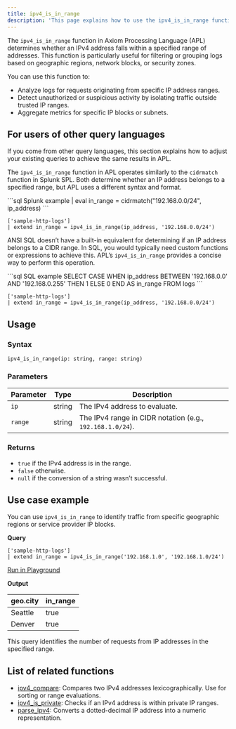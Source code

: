 ```yaml
---
title: ipv4_is_in_range
description: 'This page explains how to use the ipv4_is_in_range function in APL.'
---
```


The `ipv4_is_in_range` function in Axiom Processing Language (APL) determines whether an IPv4 address falls within a specified range of addresses. This function is particularly useful for filtering or grouping logs based on geographic regions, network blocks, or security zones.

You can use this function to:

- Analyze logs for requests originating from specific IP address ranges.
- Detect unauthorized or suspicious activity by isolating traffic outside trusted IP ranges.
- Aggregate metrics for specific IP blocks or subnets.

## For users of other query languages

If you come from other query languages, this section explains how to adjust your existing queries to achieve the same results in APL.

<AccordionGroup>
<Accordion title="Splunk SPL users">

The `ipv4_is_in_range` function in APL operates similarly to the `cidrmatch` function in Splunk SPL. Both determine whether an IP address belongs to a specified range, but APL uses a different syntax and format.

<CodeGroup>
```sql Splunk example
| eval in_range = cidrmatch("192.168.0.0/24", ip_address)
```

```kusto APL equivalent
['sample-http-logs']
| extend in_range = ipv4_is_in_range(ip_address, '192.168.0.0/24')
```
</CodeGroup>

</Accordion>
<Accordion title="ANSI SQL users">

ANSI SQL doesn’t have a built-in equivalent for determining if an IP address belongs to a CIDR range. In SQL, you would typically need custom functions or expressions to achieve this. APL’s `ipv4_is_in_range` provides a concise way to perform this operation.

<CodeGroup>
```sql SQL example
SELECT CASE
    WHEN ip_address BETWEEN '192.168.0.0' AND '192.168.0.255' THEN 1
    ELSE 0
END AS in_range
FROM logs
```

```kusto APL equivalent
['sample-http-logs']
| extend in_range = ipv4_is_in_range(ip_address, '192.168.0.0/24')
```
</CodeGroup>

</Accordion>
</AccordionGroup>

## Usage

### Syntax

```kusto
ipv4_is_in_range(ip: string, range: string)
```

### Parameters

| Parameter | Type   | Description                                               |
|-----------|--------|-----------------------------------------------------------|
| `ip`      | string | The IPv4 address to evaluate.                             |
| `range`   | string | The IPv4 range in CIDR notation (e.g., `192.168.1.0/24`). |

### Returns

- `true` if the IPv4 address is in the range.
- `false` otherwise.
- `null` if the conversion of a string wasn’t successful.

## Use case example

You can use `ipv4_is_in_range` to identify traffic from specific geographic regions or service provider IP blocks.

**Query**

```kusto
['sample-http-logs']
| extend in_range = ipv4_is_in_range('192.168.1.0', '192.168.1.0/24')
```

[Run in Playground](https://play.axiom.co/axiom-play-qf1k/query?initForm=%7B%22apl%22%3A%22%5B'sample-http-logs'%5D%20%7C%20extend%20in_range%20%3D%20ipv4_is_in_range('192.168.1.0'%2C%20'192.168.1.0%2F24')%22%7D)

**Output**

| geo.city | in_range |
|----------|-------|
| Seattle  | true   |
| Denver   | true   |

This query identifies the number of requests from IP addresses in the specified range.

## List of related functions

- [ipv4_compare](/apl/scalar-functions/ip-functions/ipv4-compare): Compares two IPv4 addresses lexicographically. Use for sorting or range evaluations.
- [ipv4_is_private](/apl/scalar-functions/ip-functions/ipv4-is-private): Checks if an IPv4 address is within private IP ranges.
- [parse_ipv4](/apl/scalar-functions/ip-functions/parse-ipv4): Converts a dotted-decimal IP address into a numeric representation.